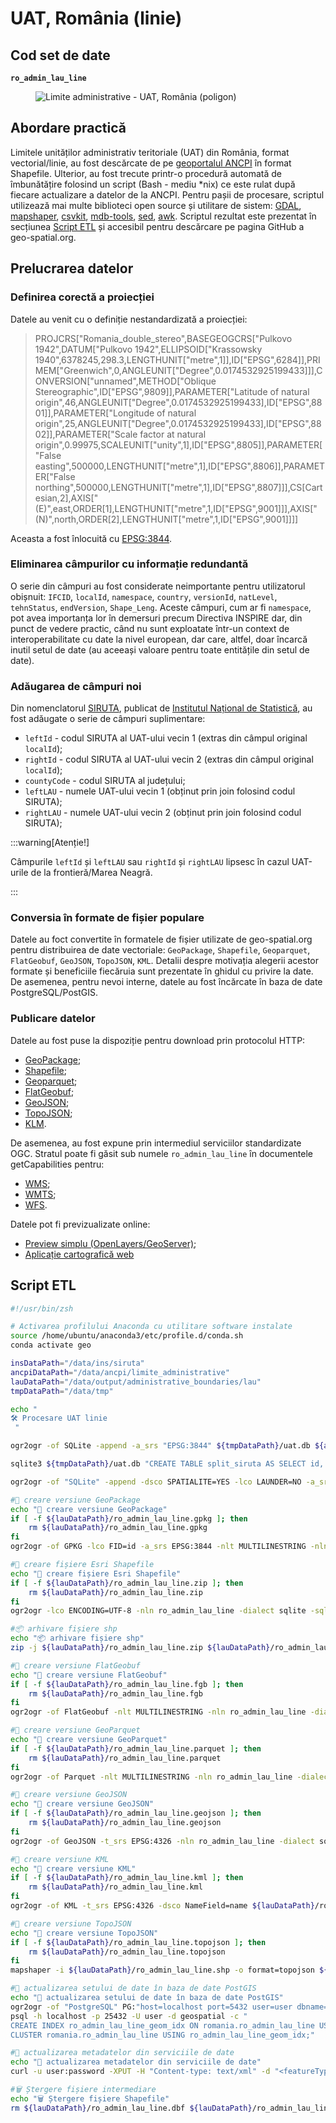 
# UAT, România (linie)

## Cod set de date

**`ro_admin_lau_line`**

<figure style={{ textAlign: "center" }}>
  <img src={useBaseUrl('/img/ghiduri/procesari-etl/limite-administrative/ro_admin_lau_line.svg')} alt="Limite administrative - UAT, România (poligon)" />
</figure>

## Abordare practică

Limitele unităților administrativ teritoriale (UAT) din România, format vectorial/linie, au fost descărcate de pe [geoportalul ANCPI](https://geoportal.ancpi.ro/portal/apps/webappviewer/index.html?id=faeba2d173374445b1f13512bd477bb2) în format Shapefile. Ulterior, au fost trecute printr-o procedură automată de îmbunătățire folosind un script (Bash - mediu *nix) ce este rulat după fiecare actualizare a datelor de la ANCPI. Pentru pașii de procesare, scriptul utilizează mai multe biblioteci open source și utilitare de sistem: [GDAL](https://gdal.org), [mapshaper](https://mapshaper.org/), [csvkit](https://csvkit.readthedocs.io/en/latest/), [mdb-tools](https://mdbtools.github.io/), [sed](https://www.gnu.org/software/sed/manual/sed.html), [awk](https://www.gnu.org/software/gawk/manual/gawk.html). Scriptul rezultat este prezentat în secțiunea [Script ETL](#script-etl) și accesibil pentru descărcare pe pagina GitHub a geo-spatial.org.

## Prelucrarea datelor

### Definirea corectă a proiecției

Datele au venit cu o definiție nestandardizată a proiecției:

>PROJCRS["Romania_double_stereo",BASEGEOGCRS["Pulkovo 1942",DATUM["Pulkovo 1942",ELLIPSOID["Krassowsky 1940",6378245,298.3,LENGTHUNIT["metre",1]],ID["EPSG",6284]],PRIMEM["Greenwich",0,ANGLEUNIT["Degree",0.0174532925199433]]],CONVERSION["unnamed",METHOD["Oblique Stereographic",ID["EPSG",9809]],PARAMETER["Latitude of natural origin",46,ANGLEUNIT["Degree",0.0174532925199433],ID["EPSG",8801]],PARAMETER["Longitude of natural origin",25,ANGLEUNIT["Degree",0.0174532925199433],ID["EPSG",8802]],PARAMETER["Scale factor at natural origin",0.99975,SCALEUNIT["unity",1],ID["EPSG",8805]],PARAMETER["False easting",500000,LENGTHUNIT["metre",1],ID["EPSG",8806]],PARAMETER["False northing",500000,LENGTHUNIT["metre",1],ID["EPSG",8807]]],CS[Cartesian,2],AXIS["(E)",east,ORDER[1],LENGTHUNIT["metre",1,ID["EPSG",9001]]],AXIS["(N)",north,ORDER[2],LENGTHUNIT["metre",1,ID["EPSG",9001]]]]

Aceasta a fost înlocuită cu [EPSG:3844](https://epsg.io/3844).

### Eliminarea câmpurilor cu informație redundantă

O serie din câmpuri au fost considerate neimportante pentru utilizatorul obișnuit: `IFCID`, `localId`, `namespace`, `country`, `versionId`, `natLevel`, `tehnStatus`, `endVersion`, `Shape_Leng`. Aceste câmpuri, cum ar fi `namespace`, pot avea importanța lor în demersuri precum Directiva INSPIRE dar, din punct de vedere practic, când nu sunt exploatate într-un context de interoperabilitate cu date la nivel european, dar care, altfel, doar încarcă inutil setul de date (au aceeași valoare pentru toate entitățile din setul de date).

### Adăugarea de câmpuri noi

Din nomenclatorul [SIRUTA](http://80.96.186.4:81/senin/classifications.htm), publicat de [Institutul Național de Statistică](https://insse.ro), au fost adăugate o serie de câmpuri suplimentare:

* `leftId` - codul SIRUTA al UAT-ului vecin 1 (extras din câmpul original `localId`);
* `rightId` - codul SIRUTA al UAT-ului vecin 2 (extras din câmpul original `localId`);
* `countyCode` - codul SIRUTA al județului;
* `leftLAU` - numele UAT-ului vecin 1 (obținut prin join folosind codul SIRUTA);
* `rightLAU` - numele UAT-ului vecin 2 (obținut prin join folosind codul SIRUTA);

:::warning[Atenție!]

Câmpurile `leftId` și `leftLAU` sau `rightId` și `rightLAU` lipsesc în cazul UAT-urile de la frontieră/Marea Neagră.

:::

### Conversia în formate de fișier populare

Datele au foct convertite în formatele de fișier utilizate de geo-spatial.org pentru distribuirea de date vectoriale: `GeoPackage`, `Shapefile`, `Geoparquet`, `FlatGeobuf`, `GeoJSON`, `TopoJSON`, `KML`. Detalii despre motivația alegerii acestor formate și beneficiile fiecăruia sunt prezentate în ghidul cu privire la date. De asemenea, pentru nevoi interne, datele au fost încărcate în baza de date PostgreSQL/PostGIS.

### Publicare datelor

Datele au fost puse la dispoziție pentru download prin protocolul HTTP:

* [GeoPackage](https://services.geo-spatial.org/data/administrative_boundaries/lau/ro_admin_lau_line.gpkg);
* [Shapefile](https://services.geo-spatial.org/data/administrative_boundaries/lau/ro_admin_lau_line.zip);
* [Geoparquet](https://services.geo-spatial.org/data/administrative_boundaries/lau/ro_admin_lau_line.parquet);
* [FlatGeobuf](https://services.geo-spatial.org/data/administrative_boundaries/lau/ro_admin_lau_line.fgb);
* [GeoJSON](https://services.geo-spatial.org/data/administrative_boundaries/lau/ro_admin_lau_line.geojson);
* [TopoJSON](https://services.geo-spatial.org/data/administrative_boundaries/lau/ro_admin_lau_line.topojson);
* [KLM](https://services.geo-spatial.org/data/administrative_boundaries/lau/ro_admin_lau_line.kml).

De asemenea, au fost expune prin intermediul serviciilor standardizate OGC. Stratul poate fi găsit sub numele `ro_admin_lau_line` în documentele getCapabilities pentru:

* [WMS](https://services.geo-spatial.org/geoserver/limite-administrative/ows?service=WMS&version=1.3.0&request=GetCapabilities);
* [WMTS](https://services.geo-spatial.org/geoserver/limite-administrative/gwc/service/wmts?service=WMTS&version=1.1.1&request=GetCapabilities);
* [WFS](https://services.geo-spatial.org/geoserver/limite-administrative/ows?service=WFS&acceptversions=2.0.0&request=GetCapabilities).

Datele pot fi previzualizate online:

* [Preview simplu (OpenLayers/GeoServer)](https://services.geo-spatial.org/geoserver/geospatial/wms?service=WMS&version=1.1.0&request=GetMap&layers=geospatial%3Aro_admin_lau_simplified_line&bbox=134175.796875%2C235541.25%2C869853.6875%2C753040.625&width=768&height=540&srs=EPSG%3A3844&styles=&format=application/openlayers);
* [Aplicație cartografică web](https://services.geo-spatial.org/maps/#/viewer/19)

## Script ETL

```bash title="procesare_limite_uat_linie.sh"
#!/usr/bin/zsh

# Activarea profilului Anaconda cu utilitare software instalate
source /home/ubuntu/anaconda3/etc/profile.d/conda.sh
conda activate geo

insDataPath="/data/ins/siruta"
ancpiDataPath="/data/ancpi/limite_administrative"
lauDataPath="/data/output/administrative_boundaries/lau"
tmpDataPath="/data/tmp"

echo "
🛠 Procesare UAT linie
 "

ogr2ogr -of SQLite -append -a_srs "EPSG:3844" ${tmpDataPath}/uat.db ${ancpiDataPath}/Limita_administrativa_UAT.shp

sqlite3 ${tmpDataPath}/uat.db "CREATE TABLE split_siruta AS SELECT id, substr(localid, 1, instr(localid, '.') - 1) AS leftId, substr(localid, instr(localid, '.') + 1) AS rightId FROM Limita_administrativa_UAT"

ogr2ogr -of "SQLite" -append -dsco SPATIALITE=YES -lco LAUNDER=NO -a_srs EPSG:3844 -nln ro_admin_lau_line -sql "SELECT a.OGC_FID AS id, c.name AS leftLAU, d.name AS rightLAU, CAST(b.leftId AS INTEGER) AS leftId, CAST(b.rightId AS INTEGER) AS rightId, a.beginvers AS version, a.legalStat AS legalStat, a.GEOMETRY FROM Limita_administrativa_UAT AS a LEFT JOIN split_siruta AS b ON (a.id = b.id) LEFT JOIN ro_admin_lau_polygon AS c ON (b.leftId=c.natCode) LEFT JOIN ro_admin_lau_polygon AS d ON (b.rightId=d.natCode)" ${tmpDataPath}/uat.db ${tmpDataPath}/uat.db

#💾 creare versiune GeoPackage
echo "💾 creare versiune GeoPackage"
if [ -f ${lauDataPath}/ro_admin_lau_line.gpkg ]; then
    rm ${lauDataPath}/ro_admin_lau_line.gpkg
fi
ogr2ogr -of GPKG -lco FID=id -a_srs EPSG:3844 -nlt MULTILINESTRING -nln ro_admin_lau_line -dialect sqlite -sql "SELECT GEOMETRY AS geometry, * FROM ro_admin_lau_line" ${lauDataPath}/ro_admin_lau_line.gpkg ${tmpDataPath}/uat.db

#💾 creare fișiere Esri Shapefile
echo "💾 creare fișiere Esri Shapefile"
if [ -f ${lauDataPath}/ro_admin_lau_line.zip ]; then
    rm ${lauDataPath}/ro_admin_lau_line.zip
fi
ogr2ogr -lco ENCODING=UTF-8 -nln ro_admin_lau_line -dialect sqlite -sql "SELECT a.id AS id, * FROM ro_admin_lau_line AS a" ${lauDataPath}/ro_admin_lau_line.shp ${lauDataPath}/ro_admin_lau_line.gpkg

#📦 arhivare fișiere shp
echo "📦 arhivare fișiere shp"
zip -j ${lauDataPath}/ro_admin_lau_line.zip ${lauDataPath}/ro_admin_lau_line.dbf ${lauDataPath}/ro_admin_lau_line.shp ${lauDataPath}/ro_admin_lau_line.prj ${lauDataPath}/ro_admin_lau_line.shx ${lauDataPath}/ro_admin_lau_line.cpg

#💾 creare versiune FlatGeobuf
echo "💾 creare versiune FlatGeobuf"
if [ -f ${lauDataPath}/ro_admin_lau_line.fgb ]; then
    rm ${lauDataPath}/ro_admin_lau_line.fgb
fi
ogr2ogr -of FlatGeobuf -nlt MULTILINESTRING -nln ro_admin_lau_line -dialect sqlite -sql "SELECT a.id AS id, * FROM ro_admin_lau_line AS a" ${lauDataPath}/ro_admin_lau_line.fgb ${lauDataPath}/ro_admin_lau_line.gpkg

#💾 creare versiune GeoParquet
echo "💾 creare versiune GeoParquet"
if [ -f ${lauDataPath}/ro_admin_lau_line.parquet ]; then
    rm ${lauDataPath}/ro_admin_lau_line.parquet
fi
ogr2ogr -of Parquet -nlt MULTILINESTRING -nln ro_admin_lau_line -dialect sqlite -sql "SELECT a.id AS id, * FROM ro_admin_lau_line AS a" ${lauDataPath}/ro_admin_lau_line.parquet ${lauDataPath}/ro_admin_lau_line.gpkg

#💾 creare versiune GeoJSON
echo "💾 creare versiune GeoJSON"
if [ -f ${lauDataPath}/ro_admin_lau_line.geojson ]; then
    rm ${lauDataPath}/ro_admin_lau_line.geojson
fi
ogr2ogr -of GeoJSON -t_srs EPSG:4326 -nln ro_admin_lau_line -dialect sqlite -sql "SELECT a.id AS id, * FROM ro_admin_lau_line AS a" ${lauDataPath}/ro_admin_lau_line.geojson ${lauDataPath}/ro_admin_lau_line.gpkg

#💾 creare versiune KML
echo "💾 creare versiune KML"
if [ -f ${lauDataPath}/ro_admin_lau_line.kml ]; then
    rm ${lauDataPath}/ro_admin_lau_line.kml
fi
ogr2ogr -of KML -t_srs EPSG:4326 -dsco NameField=name ${lauDataPath}/ro_admin_lau_line.kml ${lauDataPath}/ro_admin_lau_line.gpkg

#💾 creare versiune TopoJSON
echo "💾 creare versiune TopoJSON"
if [ -f ${lauDataPath}/ro_admin_lau_line.topojson ]; then
    rm ${lauDataPath}/ro_admin_lau_line.topojson
fi
mapshaper -i ${lauDataPath}/ro_admin_lau_line.shp -o format=topojson ${lauDataPath}/ro_admin_lau_line.topojson

#💾 actualizarea setului de date în baza de date PostGIS
echo "💾 actualizarea setului de date în baza de date PostGIS"
ogr2ogr -of "PostgreSQL" PG:"host=localhost port=5432 user=user dbname=geospatial password=password" -lco schema=romania -lco GEOMETRY_NAME=geom -lco overwrite=yes -lco LAUNDER=NO ${lauDataPath}/ro_admin_lau_line.gpkg ro_admin_lau_line -a_srs EPSG:3844 -skipfailures -overwrite
psql -h localhost -p 25432 -U user -d geospatial -c "
CREATE INDEX ro_admin_lau_line_geom_idx ON romania.ro_admin_lau_line USING GIST (geom);
CLUSTER romania.ro_admin_lau_line USING ro_admin_lau_line_geom_idx;"

#💾 actualizarea metadatelor din serviciile de date
echo "💾 actualizarea metadatelor din serviciile de date"
curl -u user:password -XPUT -H "Content-type: text/xml" -d "<featureType><abstract>Limitele unităților administrativ teritoriale din România (linie). Actualizare 05.05.2025. Sursa ANCPI.</abstract><enabled>true</enabled></featureType>" http://localhost:8080/geoserver/rest/workspaces/limite-administrative/datastores/romania/featuretypes/ro_admin_lau_line

#🗑️ Ștergere fișiere intermediare
echo "🗑️ Ștergere fișiere Shapefile"
rm ${lauDataPath}/ro_admin_lau_line.dbf ${lauDataPath}/ro_admin_lau_line.shp ${lauDataPath}/ro_admin_lau_line.prj ${lauDataPath}/ro_admin_lau_line.shx ${lauDataPath}/ro_admin_lau_line.cpg ${tmpDataPath}/uat.db ${tmpDataPath}/siruta.csv ${tmpDataPath}/siruta_corectat.csv
```
